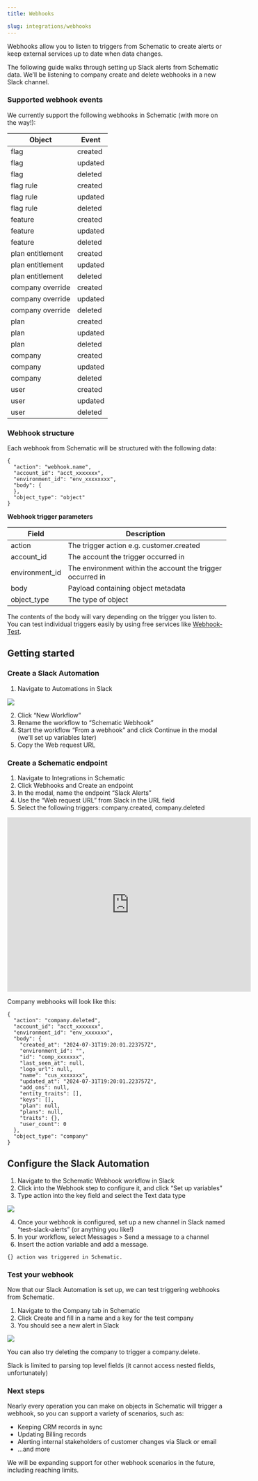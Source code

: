```yaml
---
title: Webhooks

slug: integrations/webhooks
---
```


Webhooks allow you to listen to triggers from Schematic to create alerts or keep external services up to date when data changes.

The following guide walks through setting up Slack alerts from Schematic data. We’ll be listening to company create and delete webhooks in a new Slack channel.

### Supported webhook events

We currently support the following webhooks in Schematic (with more on the way!):

| Object | Event |
| --- | --- |
| flag | created |
| flag | updated |
| flag | deleted |
| flag rule | created |
| flag rule | updated |
| flag rule | deleted |
| feature | created |
| feature | updated |
| feature | deleted |
| plan entitlement | created |
| plan entitlement | updated |
| plan entitlement | deleted |
| company override | created |
| company override | updated |
| company override | deleted |
| plan | created |
| plan | updated |
| plan | deleted |
| company | created |
| company | updated |
| company | deleted |
| user | created |
| user | updated |
| user | deleted |

### Webhook structure

Each webhook from Schematic will be structured with the following data:

```
{
  "action": "webhook.name",
  "account_id": "acct_xxxxxxx",
  "environment_id": "env_xxxxxxxx",
  "body": {
  },
  "object_type": "object"
}
```

**Webhook trigger parameters**

| Field | Description |
| --- | --- |
| action | The trigger action e.g. customer.created  |
| account_id | The account the trigger occurred in |
| environment_id | The environment within the account the trigger occurred in |
| body | Payload containing object metadata  |
| object_type | The type of object |

The contents of the body will vary depending on the trigger you listen to. You can test individual triggers easily by using free services like [Webhook-Test](https://webhook-test.com).

## Getting started

### Create a Slack Automation

1. Navigate to Automations in Slack

<img
  src="../../assets/images/slack-workflows.png"
/>

2. Click “New Workflow”
3. Rename the workflow to “Schematic Webhook”
4. Start the workflow “From a webhook” and click Continue in the modal (we’ll set up variables later)
5. Copy the Web request URL

### Create a Schematic endpoint

1. Navigate to Integrations in Schematic
2. Click Webhooks and Create an endpoint
3. In the modal, name the endpoint “Slack Alerts”
4. Use the “Web request URL” from Slack in the URL field
5. Select the following triggers: company.created, company.deleted

<iframe
  width="560"
  height="400"
  src="https://schematichq-1.wistia.com/embed/iframe/5h2yziakzr"
  title="Create Webhook Endpoint"
  frameBorder="0"
  allow="accelerometer; autoplay; clipboard-write; encrypted-media; gyroscope; picture-in-picture"
  allowFullScreen
></iframe>

Company webhooks will look like this:

```
{
  "action": "company.deleted",
  "account_id": "acct_xxxxxxx",
  "environment_id": "env_xxxxxxx",
  "body": {
    "created_at": "2024-07-31T19:20:01.223757Z",
    "environment_id": "",
    "id": "comp_xxxxxxx",
    "last_seen_at": null,
    "logo_url": null,
    "name": "cus_xxxxxxx",
    "updated_at": "2024-07-31T19:20:01.223757Z",
    "add_ons": null,
    "entity_traits": [],
    "keys": [],
    "plan": null,
    "plans": null,
    "traits": {},
    "user_count": 0
  },
  "object_type": "company"
}
```

## Configure the Slack Automation

1. Navigate to the Schematic Webhook workflow in Slack
2. Click into the Webhook step to configure it, and click “Set up variables”
3. Type action into the key field and select the Text data type

<img
  src="../../assets/images/slack-define-variables.png"
/>

4. Once your webhook is configured, set up a new channel in Slack named “test-slack-alerts” (or anything you like!)
5. In your workflow, select Messages > Send a message to a channel
6. Insert the action variable and add a message.

```
{} action was triggered in Schematic.
```

### Test your webhook

Now that our Slack Automation is set up, we can test triggering webhooks from Schematic.

1. Navigate to the Company tab in Schematic
2. Click Create and fill in a name and a key for the test company
3. You should see a new alert in Slack
    
<img
  src="../../assets/images/slack-trigger.png"
/> 

You can also try deleting the company to trigger a company.delete.

<Info> Slack is limited to parsing top level fields (it cannot access nested fields, unfortunately) </Info>

### Next steps

Nearly every operation you can make on objects in Schematic will trigger a webhook, so you can support a variety of scenarios, such as:

- Keeping CRM records in sync
- Updating Billing records
- Alerting internal stakeholders of customer changes via Slack or email
- …and more

We will be expanding support for other webhook scenarios in the future, including reaching limits.